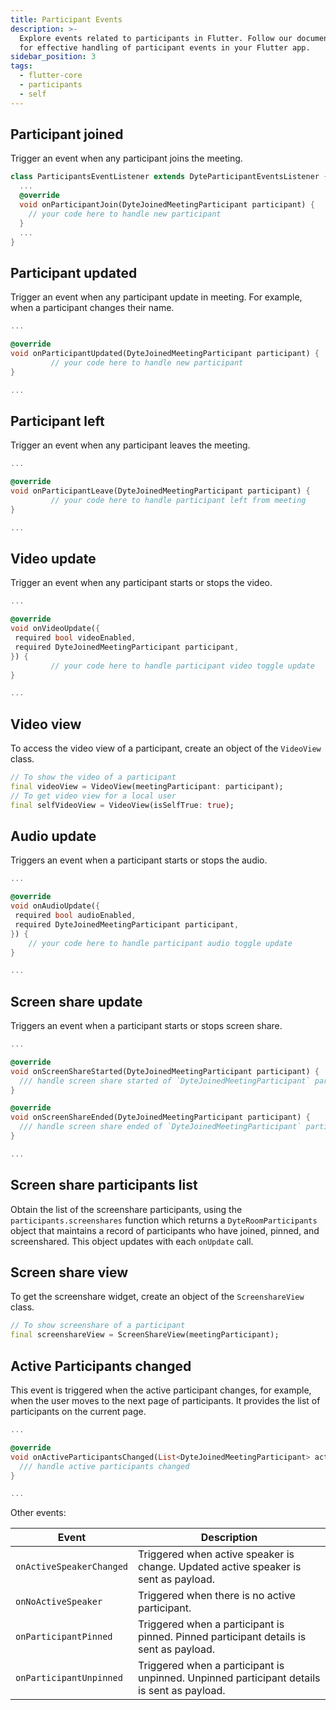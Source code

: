 ```yaml
---
title: Participant Events
description: >-
  Explore events related to participants in Flutter. Follow our documentation
  for effective handling of participant events in your Flutter app.
sidebar_position: 3
tags:
  - flutter-core
  - participants
  - self
---
```


## Participant joined

Trigger an event when any participant joins the meeting.

```dart
class ParticipantsEventListener extends DyteParticipantEventsListener {
  ...
  @override
  void onParticipantJoin(DyteJoinedMeetingParticipant participant) {
    // your code here to handle new participant
  }
  ...
}
```

## Participant updated

Trigger an event when any participant update in meeting. For example, when a participant changes their name.

```dart
...

@override
void onParticipantUpdated(DyteJoinedMeetingParticipant participant) {
         // your code here to handle new participant
}

...
```

## Participant left

Trigger an event when any participant leaves the meeting.

```dart
...

@override
void onParticipantLeave(DyteJoinedMeetingParticipant participant) {
         // your code here to handle participant left from meeting
}

...
```

## Video update

Trigger an event when any participant starts or stops the video.

```dart
...

@override
void onVideoUpdate({
 required bool videoEnabled,
 required DyteJoinedMeetingParticipant participant,
}) {
         // your code here to handle participant video toggle update
}

...
```

## Video view

To access the video view of a participant, create an object of the `VideoView` class.

```dart
// To show the video of a participant
final videoView = VideoView(meetingParticipant: participant);
// To get video view for a local user
final selfVideoView = VideoView(isSelfTrue: true);
```

## Audio update

Triggers an event when a participant starts or stops the audio.

```dart
...

@override
void onAudioUpdate({
 required bool audioEnabled,
 required DyteJoinedMeetingParticipant participant,
}) {
    // your code here to handle participant audio toggle update
}

...
```

## Screen share update

Triggers an event when a participant starts or stops screen share.

```dart
...

@override
void onScreenShareStarted(DyteJoinedMeetingParticipant participant) {
  /// handle screen share started of `DyteJoinedMeetingParticipant` participant
}

@override
void onScreenShareEnded(DyteJoinedMeetingParticipant participant) {
  /// handle screen share ended of `DyteJoinedMeetingParticipant` participant
}

...
```

## Screen share participants list

Obtain the list of the screenshare participants, using the `participants.screenshares` function which returns a `DyteRoomParticipants` object that maintains a record of participants who have joined, pinned, and screenshared. This object updates with each `onUpdate` call.

## Screen share view

To get the screenshare widget, create an object of the `ScreenshareView` class.

```dart
// To show screenshare of a participant
final screenshareView = ScreenShareView(meetingParticipant);
```

## Active Participants changed

This event is triggered when the active participant changes, for example, when the user moves to the next page of participants. It provides the list of participants on the current page.

```dart
...

@override
void onActiveParticipantsChanged(List<DyteJoinedMeetingParticipant> active) {
  /// handle active participants changed
}

...
```

Other events:

| **Event**                | **Description**                                                                            |
| ------------------------ | ------------------------------------------------------------------------------------------ |
| `onActiveSpeakerChanged` | Triggered when active speaker is change. Updated active speaker is sent as payload.        |
| `onNoActiveSpeaker`      | Triggered when there is no active participant.                                             |
| `onParticipantPinned`    | Triggered when a participant is pinned. Pinned participant details is sent as payload.     |
| `onParticipantUnpinned`  | Triggered when a participant is unpinned. Unpinned participant details is sent as payload. |

<head>
  <title>Flutter Core Participant Events</title>
  <meta name="description" content="Explore events related to participants in Flutter. Follow our documentation for effective handling of participant events in your Flutter app.">
</head>
